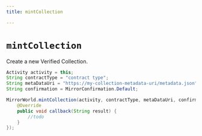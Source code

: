 ```yaml
---
title: mintCollection

---
```


# `mintCollection`
Create a new Verified Collection.


```java
Activity activity = this;
String contractType = "contract type";
String metaDataUri = "https://my-collection-metadata-uri/metadata.json";
String confirmation = MirrorConfirmation.Default;

MirrorWorld.mintCollection(activity, contractType, metaDataUri, confirmation, new MirrorCallback() {
    @Override
    public void callback(String result) {
        //todo
    }
});
```

